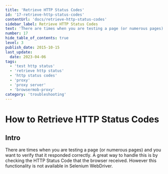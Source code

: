```yaml
---
title: 'Retrieve HTTP Status Codes'
id: '17-retrieve-http-status-codes'
contentUrl: 'docs/retrieve-http-status-codes'
sidebar_label: Retrieve HTTP Status Codes
text: 'There are times when you are testing a page (or numerous pages) and you want to verify that it responded correctly. A great way to handle this is by checking the HTTP Status Code that the browser received. However this functionality is not available in Selenium WebDriver.'
number: 17
hide_table_of_contents: true
level: 3
publish_date: 2015-10-15
last_update:
  date: 2023-04-06
tags:
  - 'test http status'
  - 'retrieve http status'
  - 'http status codes'
  - 'proxy'
  - 'proxy server'
  - 'browsermob-proxy'
category: 'troubleshooting'
---
```


# How to Retrieve HTTP Status Codes

## Intro

There are times when you are testing a page (or numerous pages) and you want to verify that it responded correctly. A great way to handle this is by checking the HTTP Status Code that the browser received. However this functionality is not available in Selenium WebDriver.


<DropdownMarkdown folderName='17-retrieve-http-status-codes' />
